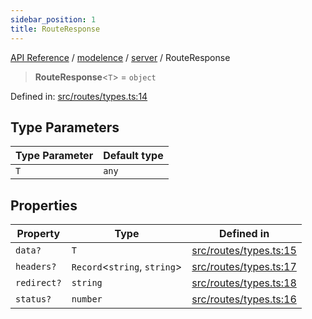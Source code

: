 ```yaml
---
sidebar_position: 1
title: RouteResponse
---
```


[API Reference](/api-reference/modelence/server/type-aliases/../../../index) / [modelence](/api-reference/modelence/server/type-aliases/../../index) / [server](/api-reference/modelence/server/type-aliases/../index) / RouteResponse

> **RouteResponse**\<`T`\> = `object`

Defined in: [src/routes/types.ts:14](https://github.com/modelence/modelence/blob/9127e3be695ee024b8107f7d048f3717671de429/packages/modelence/src/routes/types.ts#L14)

## Type Parameters

| Type Parameter | Default type |
| ------ | ------ |
| `T` | `any` |

## Properties

| Property | Type | Defined in |
| ------ | ------ | ------ |
| <a id="data"></a> `data?` | `T` | [src/routes/types.ts:15](https://github.com/modelence/modelence/blob/9127e3be695ee024b8107f7d048f3717671de429/packages/modelence/src/routes/types.ts#L15) |
| <a id="headers"></a> `headers?` | `Record`\<`string`, `string`\> | [src/routes/types.ts:17](https://github.com/modelence/modelence/blob/9127e3be695ee024b8107f7d048f3717671de429/packages/modelence/src/routes/types.ts#L17) |
| <a id="redirect"></a> `redirect?` | `string` | [src/routes/types.ts:18](https://github.com/modelence/modelence/blob/9127e3be695ee024b8107f7d048f3717671de429/packages/modelence/src/routes/types.ts#L18) |
| <a id="status"></a> `status?` | `number` | [src/routes/types.ts:16](https://github.com/modelence/modelence/blob/9127e3be695ee024b8107f7d048f3717671de429/packages/modelence/src/routes/types.ts#L16) |
